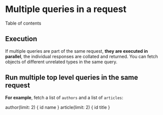 
Multiple queries in a request
=============================

Table of contents

Execution
---------

If multiple queries are part of the same request, **they are executed in
parallel**, the individual responses are collated and returned. You can
fetch objects of different unrelated types in the same query.

Run multiple top level queries in the same request
--------------------------------------------------

**For example**, fetch a list of `authors` and a list of `articles`:

  author(limit: 2) {
    id
    name
  }
  article(limit: 2) {
    id
    title
  }

